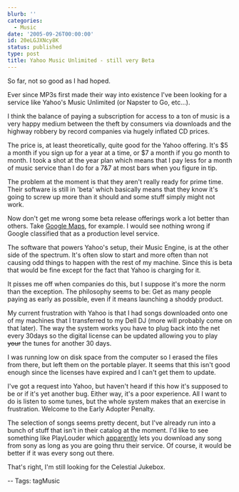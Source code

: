 ```yaml
---
blurb: ''
categories:
  - Music
date: '2005-09-26T00:00:00'
id: 20eLGJXNcy8K
status: published
type: post
title: Yahoo Music Unlimited - still very Beta
---
```


So far, not so good as I had hoped.  

Ever since MP3s first made their way into existence I've been looking for a service like Yahoo's Music Unlimited (or Napster to Go, etc...). 

I think the balance of paying a subscription for access to a ton of music is a very happy medium between the theft by consumers via downloads and the highway robbery by record companies via hugely inflated CD prices.  

The price is, at least theoretically, quite good for the Yahoo offering. It's $5 a month if you sign up for a year at a time, or $7 a month if you go month to month. I took a shot at the year plan which means that I pay less for a month of music service than I do for a 7&7 at most bars when you figure in tip.  

The problem at the moment is that they aren't really ready for prime time. Their software is still in 'beta' which basically means that they know it's going to screw up more than it should and some stuff simply might not work. 

Now don't get me wrong some beta release offerings work a lot better than others. Take [Google Maps](http://maps.google.com/), for example. I would see nothing wrong if Google classified that as a production level service.  

The software that powers Yahoo's setup, their Music Engine, is at the other side of the spectrum. It's often slow to start and more often than not causing odd things to happen with the rest of my machine. Since this is beta that would be fine except for the fact that Yahoo is charging for it. 

It pisses me off when companies do this, but I suppose it's more the norm than the exception. The philosophy seems to be: Get as many people paying as early as possible, even if it means launching a shoddy product.  

My current frustration with Yahoo is that I had songs downloaded onto one of my machines that I transferred to my Dell DJ (more will probably come on that later). The way the system works you have to plug back into the net every 30days so the digital license can be updated allowing you to play ~~your~~ the tunes for another 30
days. 

I was running low on disk space from the computer so I erased the files from there, but left them on the portable player. It seems that this isn't good enough since the licenses have expired and I can't get them to update.  

I've got a request into Yahoo, but haven't heard if this how it's supposed to be or if it's yet another bug. Either way, it's a poor experience. All I want to do is listen to some tunes, but the whole system makes that an exercise in frustration. Welcome to the Early Adopter Penalty.  

The selection of songs seems pretty decent, but I've already run into a bunch of stuff that isn't in their catalog at the moment. I'd like to see something like PlayLouder which [apparently](http://www.guardian.co.uk/arts/netmusic/story/0,13368,1553962,00.html) lets you download any song from sony as long as you are going thru their service. Of course, it would be better if it was every song out
there. 

That's right, I'm still looking for the Celestial Jukebox.  

-- Tags: tagMusic
